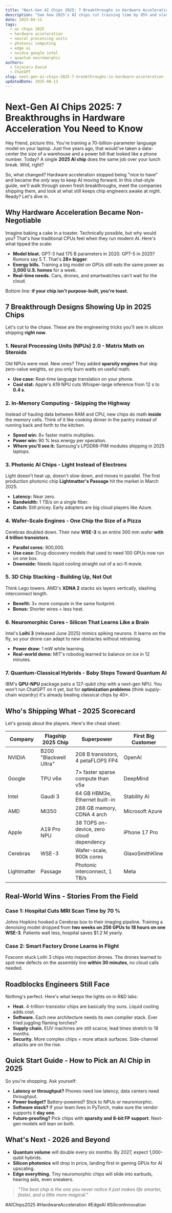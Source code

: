 ```yaml
---
title: "Next-Gen AI Chips 2025: 7 Breakthroughs in Hardware Acceleration You Need to Know"
description: "See how 2025's AI chips cut training time by 95% and slash power use. Real examples, company scorecard, and what it means for your business."
date: 2025-04-11
tags:
  - ai chips 2025
  - hardware acceleration
  - neural processing units
  - photonic computing
  - edge ai
  - nvidia google intel
  - quantum neuromorphic
authors:
  - Cojocaru David
  - ChatGPT
slug: next-gen-ai-chips-2025-7-breakthroughs-in-hardware-acceleration
updatedDate: 2025-08-13
---
```


# Next-Gen AI Chips 2025: 7 Breakthroughs in Hardware Acceleration You Need to Know

Hey friend, picture this. You're training a 70-billion-parameter language model on your laptop. Just five years ago, that would've taken a data-center the size of a warehouse and a power bill that looked like a phone number. Today? A single **2025 AI chip** does the same job over your lunch break. Wild, right?

So, what changed? Hardware acceleration stopped being "nice to have" and became the *only* way to keep AI moving forward. In this chat-style guide, we'll walk through seven fresh breakthroughs, meet the companies shipping them, and look at what still keeps chip engineers awake at night. Ready? Let's dive in.

## Why Hardware Acceleration Became Non-Negotiable

Imagine baking a cake in a toaster. Technically possible, but why would you? That's how traditional CPUs feel when they run modern AI. Here's what tipped the scale:

- **Model bloat.** GPT-3 had 175 B parameters in 2020. GPT-5 in 2025? Rumors say 5 T. That's **28× bigger**.
- **Energy bills.** Training a big model on GPUs still eats the same power as **3,000 U.S. homes** for a week.
- **Real-time needs.** Cars, drones, and smartwatches can't wait for the cloud.

Bottom line: **if your chip isn't purpose-built, you're toast.**

## 7 Breakthrough Designs Showing Up in 2025 Chips

Let's cut to the chase. These are the engineering tricks you'll see in silicon shipping **right now**.

### 1. Neural Processing Units (NPUs) 2.0 - Matrix Math on Steroids

Old NPUs were neat. New ones? They added **sparsity engines** that skip zero-value weights, so you only burn watts on useful math.

- **Use case:** Real-time language translation on your phone.
- **Cool stat:** Apple's A19 NPU cuts Whisper-large inference from 12 s to **0.4 s**.

### 2. In-Memory Computing - Skipping the Highway

Instead of hauling data between RAM and CPU, new chips do math **inside** the memory cells. Think of it like cooking dinner in the pantry instead of running back and forth to the kitchen.

- **Speed win:** 8× faster matrix multiplies.
- **Power win:** 90 % less energy per operation.
- **Where you'll see it:** Samsung's LPDDR6-PIM modules shipping in 2025 laptops.

### 3. Photonic AI Chips - Light Instead of Electrons

Light doesn't heat up, doesn't slow down, and moves in parallel. The first production photonic chip **Lightmatter's Passage** hit the market in March 2025.

- **Latency:** Near zero.
- **Bandwidth:** 1 TB/s on a single fiber.
- **Catch:** Still pricey. Early adopters are big cloud players like Azure.

### 4. Wafer-Scale Engines - One Chip the Size of a Pizza

Cerebras doubled down. Their new **WSE-3** is an entire 300 mm wafer **with 4 trillion transistors**.

- **Parallel cores:** 900,000.
- **Use case:** Drug-discovery models that used to need 100 GPUs now run on one box.
- **Downside:** Needs liquid cooling straight out of a sci-fi movie.

### 5. 3D Chip Stacking - Building Up, Not Out

Think Lego towers. AMD's **XDNA 2** stacks six layers vertically, slashing interconnect length.

- **Benefit:** 3× more compute in the same footprint.
- **Bonus:** Shorter wires = less heat.

### 6. Neuromorphic Cores - Silicon That Learns Like a Brain

Intel's **Loihi 3** (released June 2025) mimics spiking neurons. It learns on the fly, so your drone can adapt to new obstacles without retraining.

- **Power draw:** 1 mW while learning.
- **Real-world demo:** MIT's robodog learned to balance on ice in 12 minutes.

### 7. Quantum-Classical Hybrids - Baby Steps Toward Quantum AI

IBM's **QPU-NPU** package pairs a 127-qubit chip with a next-gen NPU. You won't run ChatGPT on it yet, but for **optimization problems** (think supply-chain wizardry) it's already beating classical chips by 40×.

## Who's Shipping What - 2025 Scorecard

Let's gossip about the players. Here's the cheat sheet:

| Company      | Flagship 2025 Chip | Superpower                               | First Big Customer |
|--------------|--------------------|------------------------------------------|--------------------|
| NVIDIA       | B200 "Blackwell Ultra" | 208 B transistors, 4 petaFLOPS FP4   | OpenAI             |
| Google       | TPU v6e              | 7× faster sparse compute than v5e        | DeepMind           |
| Intel        | Gaudi 3              | 64 GB HBM3e, Ethernet built-in           | Stability AI       |
| AMD          | MI350                | 288 GB memory, CDNA 4 arch               | Microsoft Azure    |
| Apple        | A19 Pro NPU          | 38 TOPS on-device, zero cloud dependency | iPhone 17 Pro      |
| Cerebras     | WSE-3                | Wafer-scale, 900k cores                  | GlaxoSmithKline    |
| Lightmatter  | Passage              | Photonic interconnect, 1 TB/s            | Meta               |

## Real-World Wins - Stories From the Field

### Case 1: Hospital Cuts MRI Scan Time by 70 %
Johns Hopkins hooked a Cerebras box to their imaging pipeline. Training a denoising model dropped from **two weeks on 256 GPUs to 18 hours on one WSE-3**. Patients wait less, hospital saves $1.2 M yearly.

### Case 2: Smart Factory Drone Learns in Flight
Foxconn stuck Loihi 3 chips into inspection drones. The drones learned to spot new defects on the assembly line **within 30 minutes**, no cloud calls needed.

## Roadblocks Engineers Still Face

Nothing's perfect. Here's what keeps the lights on in R&D labs:

- **Heat.** 4-trillion-transistor chips are basically tiny suns. Liquid cooling adds cost.
- **Software.** Each new architecture needs its own compiler stack. Ever tried juggling flaming torches?
- **Supply chain.** EUV machines are still scarce; lead times stretch to 18 months.
- **Security.** More complex chips = more attack surfaces. Side-channel attacks are on the rise.

## Quick Start Guide - How to Pick an AI Chip in 2025

So you're shopping. Ask yourself:

- **Latency or throughput?** Phones need low latency, data centers need throughput.
- **Power budget?** Battery-powered? Stick to NPUs or neuromorphic.
- **Software stack?** If your team lives in PyTorch, make sure the vendor supports it **day one**.
- **Future-proofing?** Pick chips with **sparsity and 8-bit FP support**. Next-gen models will lean on both.

## What's Next - 2026 and Beyond

- **Quantum volume** will double every six months. By 2027, expect 1,000-qubit hybrids.
- **Silicon photonics** will drop in price, landing first in gaming GPUs for AI upscaling.
- **Edge everything.** Tiny neuromorphic chips will slide into earbuds, hearing aids, even sneakers.

> _"The best chip is the one you never notice it just makes life smarter, faster, and a little more magical."_

#AIChips2025 #HardwareAcceleration #EdgeAI #SiliconInnovation